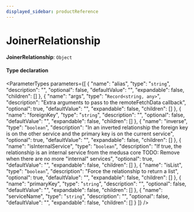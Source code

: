 ```yaml
---
displayed_sidebar: productReference
---
```



# JoinerRelationship

 **JoinerRelationship**: `Object`

#### Type declaration

<ParameterTypes parameters={[
  {
    "name": "alias",
    "type": "`string`",
    "description": "",
    "optional": false,
    "defaultValue": "",
    "expandable": false,
    "children": []
  },
  {
    "name": "args",
    "type": "`Record<string, any>`",
    "description": "Extra arguments to pass to the remoteFetchData callback",
    "optional": true,
    "defaultValue": "",
    "expandable": false,
    "children": []
  },
  {
    "name": "foreignKey",
    "type": "`string`",
    "description": "",
    "optional": false,
    "defaultValue": "",
    "expandable": false,
    "children": []
  },
  {
    "name": "inverse",
    "type": "`boolean`",
    "description": "In an inverted relationship the foreign key is on the other service and the primary key is on the current service",
    "optional": true,
    "defaultValue": "",
    "expandable": false,
    "children": []
  },
  {
    "name": "isInternalService",
    "type": "`boolean`",
    "description": "If true, the relationship is an internal service from the medusa core TODO: Remove when there are no more \"internal\" services",
    "optional": true,
    "defaultValue": "",
    "expandable": false,
    "children": []
  },
  {
    "name": "isList",
    "type": "`boolean`",
    "description": "Force the relationship to return a list",
    "optional": true,
    "defaultValue": "",
    "expandable": false,
    "children": []
  },
  {
    "name": "primaryKey",
    "type": "`string`",
    "description": "",
    "optional": false,
    "defaultValue": "",
    "expandable": false,
    "children": []
  },
  {
    "name": "serviceName",
    "type": "`string`",
    "description": "",
    "optional": false,
    "defaultValue": "",
    "expandable": false,
    "children": []
  }
]} />
